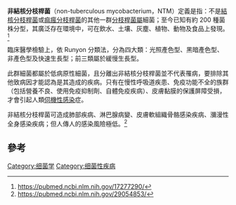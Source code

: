 '''非結核分枝桿菌'''（non-tuberculous mycobacterium，NTM）定義是指：不是[[結核分枝桿菌|結核分枝桿菌]]或[[痲瘋分枝桿菌|痲瘋分枝桿菌]]的其他一群[[分枝桿菌屬|分枝桿菌屬]]細菌；至今已知有約 200 種菌株分型，其廣泛存在環境中，可在飲水、土壤、灰塵、植物、動物及食品上發現。<ref>https://pubmed.ncbi.nlm.nih.gov/17277290/</ref>

臨床醫學檢驗上，依 Runyon 分類法，分為四大類：光照產色型、黑暗產色型、非產色型及快速生長型；前三類屬於緩慢生長型。

此群細菌都屬於低病原性細菌，且分離出非結核分枝桿菌並不代表罹病，要排除其他致病因才能認為是其造成的疾病。只有在慢性呼吸道疾患、免疫功能不全的族群（包括營養不良、使用免疫抑制劑、自體免疫疾病）、皮膚黏膜的保護屏障受損，才會引起人類[[伺機性感染|伺機性感染]]症。

非結核分枝桿菌可造成肺部疾病、淋巴腺病變、皮膚軟組織骨骼感染疾病、瀰漫性全身感染疾病；但人傳人的感染風險極低。<ref>https://pubmed.ncbi.nlm.nih.gov/29054853/</ref>

==參考==
{{Reflist}}

[[Category:细菌学|Category:细菌学]]
[[Category:细菌性疾病|Category:细菌性疾病]]